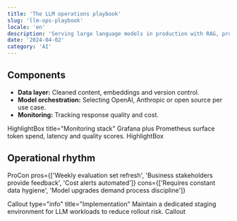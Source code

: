 ```yaml
---
title: 'The LLM operations playbook'
slug: 'llm-ops-playbook'
locale: 'en'
description: 'Serving large language models in production with RAG, prompt governance and monitoring.'
date: '2024-04-02'
category: 'AI'
---
```


## Components

- **Data layer:** Cleaned content, embeddings and version control.
- **Model orchestration:** Selecting OpenAI, Anthropic or open source per use case.
- **Monitoring:** Tracking response quality and cost.

HighlightBox title="Monitoring stack"
Grafana plus Prometheus surface token spend, latency and quality scores.
HighlightBox

## Operational rhythm

ProCon pros={['Weekly evaluation set refresh', 'Business stakeholders provide feedback', 'Cost alerts automated']} cons={['Requires constant data hygiene', 'Model upgrades demand process discipline']}

Callout type="info" title="Implementation"
Maintain a dedicated staging environment for LLM workloads to reduce rollout risk.
Callout
